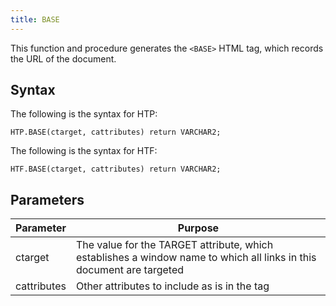 ```yaml
---
title: BASE
---
```


This function and procedure generates the `<BASE>` HTML tag, which records the URL of the document.

## Syntax 

The following is the syntax for HTP:

```
HTP.BASE(ctarget, cattributes) return VARCHAR2;
```

The following is the syntax for HTF:

```
HTF.BASE(ctarget, cattributes) return VARCHAR2;
```

## Parameters 

| Parameter | Purpose  |
| --------- | -------- |
| ctarget | The value for the TARGET attribute, which establishes a window name to which all links in this document are targeted |
| cattributes | Other attributes to include as is in the tag |
